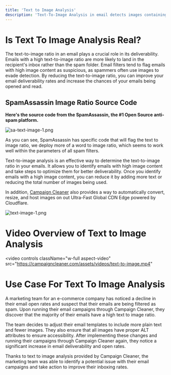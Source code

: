 ```yaml
---
title: 'Text to Image Analysis'
description: 'Text-To-Image Analysis in email detects images containing text, increasing accessibility and inbox placement. Optimize your campaigns with Campaign Cleaner.'
---
```


# Is Text To Image Analysis Real?
The text-to-image ratio in an email plays a crucial role in its deliverability. Emails with a high text-to-image ratio are more likely to land in the recipient's inbox rather than the spam folder. Email filters tend to flag emails with high image content as suspicious, as spammers often use images to evade detection. By reducing the text-to-image ratio, you can improve your email deliverability rates and increase the chances of your emails being opened and read.

## SpamAssassin Image Ratio Source Code

**Here's the source code from the SpamAssassin, the #1 Open Source anti-spam platform.**

![sa-text-image-1.png](/images/sa-text-image-1.png)

As you can see, SpamAssassin has specific code that will flag the text to image ratio, we deploy more of a word to image ratio, which seems to work well within the parameters of all spam filters.

Text-to-image analysis is an effective way to determine the text-to-image ratio in your emails. It allows you to identify emails with high image content and take steps to optimize them for better deliverability. Once you identify emails with a high image content, you can reduce it by adding more text or reducing the total number of images being used. 

In addition, [Campaign Cleaner](https://campaigncleaner.com/) also provides a way to automatically convert, resize, and host images on out Ultra-Fast Global CDN Edge powered by Cloudflare.

![text-image-1.png](/images/text-image-2.png)

# Video Overview of Text to Image Analysis

<video
  controls
  className="w-full aspect-video"
  src="https://campaigncleaner.com/assets/videos/text-to-image.mp4"
></video>


# Use Case For Text To Image Analysis
<Note>
A marketing team for an e-commerce company has noticed a decline in their email open rates and suspect that their emails are being filtered as spam. Upon running their email campaigns through Campaign Cleaner, they discover that the majority of their emails have a high text to image ratio.
 
The team decides to adjust their email templates to include more plain text and fewer images. They also ensure that all images have proper ALT attributes to ensure accessibility. After implementing these changes and running their campaigns through Campaign Cleaner again, they notice a significant increase in email deliverability and open rates.
 
Thanks to text to image analysis provided by Campaign Cleaner, the marketing team was able to identify a potential issue with their email campaigns and take action to improve their inboxing rates.
</Note>